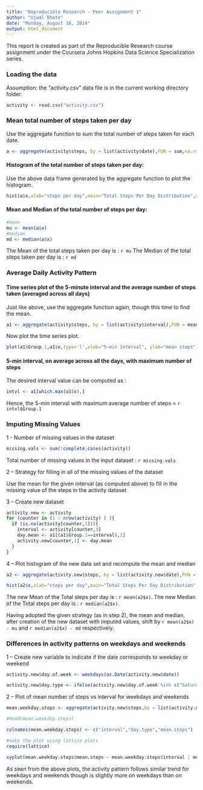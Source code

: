 ```yaml
---
title: "Reproducible Research - Peer Assignment 1"
author: "Ujwal Bhate"
date: "Monday, August 16, 2014"
output: html_document
---
```



This report is created as part of the Reproducible Research course assignment under the Coursera Johns Hopkins Data Science Specialization series.

### Loading the data

Assumption: the "activity.csv" data file is in the current working directory folder.

```r
activity <- read.csv("activity.csv")
```


### Mean total number of steps taken per day


Use the aggregate function to sum the total number of steps taken for each date.

```r
a <- aggregate(activity$steps, by = list(activity$date),FUN = sum,na.rm=TRUE)
```



#### Histogram of the total number of steps taken per day:

Use the above data frame generated by the aggregate function to plot the histogram.

```r
hist(a$x,xlab="steps per day",main="Total Steps Per Day Distribution",col='blue',breaks=100)
```

#### Mean and Median of the total number of steps per day:

```r
#mean
mu <- mean(a$x)
#median
md <- median(a$x)
```

The Mean of the total steps taken per day is : `r mu`
The Median of the total steps taken per day is : `r md`


### Average Daily Activity Pattern


#### Time series plot of the 5-minute interval and the average number of steps taken (averaged across all days)


Just like above, use the aggregate function again, though this time to find the mean. 

```r
a1 <- aggregate(activity$steps, by = list(activity$interval),FUN = mean,na.rm=TRUE)

```

Now plot the time series plot.

```r
plot(a1$Group.1,a1$x,type='l',xlab="5-min interval", ylab="mean steps")

```

#### 5-min interval, on average across all the days, with maximum number of steps

The desired interval value can be computed as :

```r
intvl <- a1[which.max(a1$x),]

```


Hence, the 5-min interval with maximum average number of steps = `r intvl$Group.1`


### Imputing Missing Values

1 - Number of missing values in the dataset

```r
missing.vals <- sum(!complete.cases(activity))

```


Total number of missing values in the input dataset : `r missing.vals`


2 -- Strategy for filling in all of the missing values of the dataset

Use the mean for the given interval (as computed above) to fill in the missing value of the steps in the activity dataset


3 -- Create new dataset

```r
activity.new <- activity
for (counter in (1 : nrow(activity) ) ){
  if (is.na(activity[counter,1])){
    interval <- activity[counter,3]
    day.mean <- a1[(a1$Group.1==interval),2]
    activity.new[counter,1] <- day.mean
  }
}

```


4 -- Plot histogram of the new data set and recompute the mean and median


```r
a2 <- aggregate(activity.new$steps, by = list(activity.new$date),FUN = sum,na.rm=TRUE)

hist(a2$x,xlab="steps per day",main="Total Steps Per Day Distribution",col='red',breaks=100)
```


The new Mean of the Total steps per day is : `r mean(a2$x)`.
The new Median of the Total steps per day is : `r median(a2$x)`.


Having adopted the given strategy (as in step 2), the mean and median, after creation of the new dataset with imputed values, shift by `r mean(a2$x) - mu` and `r median(a2$x) - md` respectively.


### Differences in activity patterns on weekdays and weekends


1 -- Create new variable to indicate if the date corresponds to weekday or weekend


```r

activity.new$day.of.week <- weekdays(as.Date(activity.new$date))

activity.new$day.type <- ifelse(activity.new$day.of.week %in% c("Saturday","Sunday"), "weekend","weekday") 

```


2 -- Plot of mean number of steps vs interval for weekdays and weekends


```r

mean.weekday.steps <- aggregate(activity.new$steps,by = list(activity.new$interval,activity.new$day.type), FUN=mean)

#head(mean.weekday.steps)

colnames(mean.weekday.steps) <- c("interval","day.type","mean.steps")

```

```r
#make the plot using lattice plots
require(lattice)

```

```r
xyplot(mean.weekday.steps$mean.steps ~ mean.weekday.steps$interval | mean.weekday.steps$day.type, data = mean.weekday.steps,layout=c(1,2),type="l",ylab="Mean Number of Steps", xlab="Interval")

```

As seen from the above plots, the activity pattern follows similar trend for weekdays and weekends though is slightly more on weekdays than on weekends.
